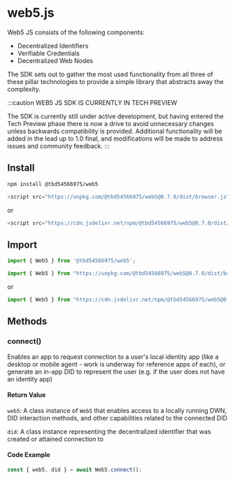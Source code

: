 


# web5.js

Web5 JS consists of the following components:

- Decentralized Identifiers
- Verifiable Credentials
- Decentralized Web Nodes

The SDK sets out to gather the most used functionality from all three of these pillar technologies to provide a simple library that abstracts away the complexity.

:::caution
WEB5 JS SDK IS CURRENTLY IN TECH PREVIEW

The SDK is currently still under active development, but having entered the Tech Preview phase there is now a drive to avoid unnecessary changes unless backwards compatibility is provided. Additional functionality will be added in the lead up to 1.0 final, and modifications will be made to address issues and community feedback.
:::


<Divider type="slash"/>

## Install

<Tabs>
  <TabItem value="npm" label="NPM" default>

```bash
npm install @tbd54566975/web5
```
  </TabItem>
  <TabItem value="cdn" label="CDN">

```js
<script src="https://unpkg.com/@tbd54566975/web5@0.7.0/dist/browser.js"></script>
```

or

```js
<script src="https://cdn.jsdelivr.net/npm/@tbd54566975/web5@0.7.0/dist/browser.mjs"></script>
```

  </TabItem>
</Tabs>

<Divider type="slash"/>

## Import

<Tabs>
  <TabItem value="npm" label="NPM" default>

```js
import { Web5 } from '@tbd54566975/web5';
```
  </TabItem>
  <TabItem value="cdn" label="CDN">

```js
import { Web5 } from "https://unpkg.com/@tbd54566975/web5@0.7.0/dist/browser.js";
```

or

```js
import { Web5 } from "https://cdn.jsdelivr.net/npm/@tbd54566975/web5@0.7.0/dist/browser.mjs"
```

  </TabItem>
</Tabs>

<Divider type="slash"/>

<section class="api-docs">

## Methods

### connect()

Enables an app to request connection to a user's local identity app (like a desktop or mobile agent - work is underway for reference apps of each), or generate an in-app DID to represent the user (e.g. if the user does not have an identity app)

#### Return Value

`web5`: A class instance of `Web5` that enables access to a locally running DWN, DID interaction methods, and other capabilities related to the connected DID

`did`: A class instance representing the decentralized identifier that was created or attained connection to

#### Code Example

```js
const { web5, did } = await Web5.connect();
```
</section>